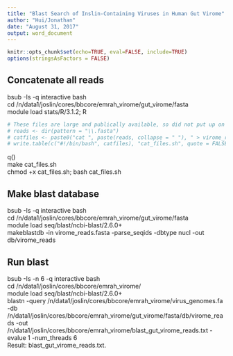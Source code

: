 ---
title: "Blast Search of Inslin-Containing Viruses in Human Gut Virome"
author: "Hui/Jonathan"
date: "August 31, 2017"
output: word_document
---

```{r setup, include=FALSE}
knitr::opts_chunk$set(echo=TRUE, eval=FALSE, include=TRUE)
options(stringsAsFactors = FALSE)
```

## Concatenate all reads
bsub -Is -q interactive bash  
cd /n/data1/joslin/cores/bbcore/emrah_virome/gut_virome/fasta  
module load stats/R/3.1.2; R
```{r Concatenate}
# These files are large and publically available, so did not put up on github
# reads <- dir(pattern = "\\.fasta")
# catfiles <- paste0("cat ", paste(reads, collapse = " "), " > virome_reads.fasta")
# write.table(c("#!/bin/bash", catfiles), "cat_files.sh", quote = FALSE, row.names = FALSE, col.names = FALSE)
```
q()  
make cat_files.sh  
chmod +x cat_files.sh; bash cat_files.sh  

## Make blast database
bsub -Is -q interactive bash  
cd /n/data1/joslin/cores/bbcore/emrah_virome/gut_virome/fasta  
module load seq/blast/ncbi-blast/2.6.0+    
makeblastdb -in virome_reads.fasta -parse_seqids -dbtype nucl -out db/virome_reads  

## Run blast
bsub -Is -n 6 -q interactive bash  
cd /n/data1/joslin/cores/bbcore/emrah_virome/  
module load seq/blast/ncbi-blast/2.6.0+    
blastn -query /n/data1/joslin/cores/bbcore/emrah_virome/virus_genomes.fa -db /n/data1/joslin/cores/bbcore/emrah_virome/gut_virome/fasta/db/virome_reads -out  /n/data1/joslin/cores/bbcore/emrah_virome/blast_gut_virome_reads.txt -evalue 1 -num_threads 6  
Result: blast_gut_virome_reads.txt.
